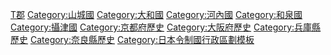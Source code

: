 {{Navbox
|name = 畿內五國的郡
|state = {{{state|autocollapse}}}
|titlestyle = background:#efefef;
|title = [[畿內|畿內五國]]的[[郡]]
|imageleft =
|image =
|bodystyle = background:#f9f9f9;
|groupstyle = background:#efefef;vertical-align:top;padding:0.125em 0.25em;
|liststyle = width:auto;
|oddstyle = background:#fcfcfc;
|evenstyle =
|group1=[[山城國]]
|list1 = [[乙訓郡]] &#124; [[葛野郡]] &#124; [[愛宕郡]] &#124; [[紀伊郡]] &#124; [[宇治郡]] &#124; [[久世郡]] &#124; [[綴喜郡]] &#124; [[相樂郡]]
|group2=[[大和國]]
|list2 = [[添上郡]] &#124; [[添下郡]] &#124; [[平群郡]] &#124; [[廣瀨郡]] &#124; [[葛下郡]] &#124; [[葛上郡]] &#124; [[忍海郡]] &#124; [[宇智郡]] &#124; [[吉野郡]] &#124; [[宇陀郡]] &#124; [[式上郡]]（[[式上郡|城上郡]]） &#124; [[式下郡]]（[[式下郡|城下郡]]） &#124; [[十市郡]] &#124; [[高市郡]] &#124; [[山邊郡]]
|group3=[[河內國]]
|list3 = [[茨田郡]] &#124; [[交野郡]] &#124; [[讚良郡]] &#124; [[河內郡 (大阪府)|河內郡]] &#124; [[高安郡]] &#124; [[大縣郡]] &#124; [[若江郡]] &#124; [[澀川郡]] &#124; [[志紀郡]] &#124; [[安宿部郡]] &#124; [[古市郡]] &#124; [[石川郡 (大阪府)|石川郡]] &#124; [[錦部郡]] &#124; ''[[丹比郡]]'' &#124; [[丹南郡]] &#124; [[丹北郡]] &#124; [[八上郡 (大阪府)|八上郡]]
|group4=[[和泉國]]
|list4 = [[大鳥郡]] &#124; [[和泉郡]] &#124; [[南郡 (日本)|南郡]] &#124; [[日根郡]]
|group5=[[攝津國]]
|list5 = [[西成郡]] &#124; [[東成郡]] &#124; [[住吉郡]] &#124; ''[[百濟郡]]'' &#124; ''[[三島郡 (大阪府)|三島郡]]'' &#124; [[島上郡]] &#124; [[島下郡]] &#124; [[豐島郡_(大阪府)|豐島郡]] &#124; [[能勢郡]] &#124; [[川邊郡|河邊郡]] &#124; [[有馬郡]] &#124; [[武庫郡]] &#124; [[菟原郡]] &#124; [[八部郡]]
}}<noinclude>
[[Category:畿內|T郡]]
[[Category:山城國]]
[[Category:大和國]]
[[Category:河內國]]
[[Category:和泉國]]
[[Category:攝津國]]
[[Category:京都府歷史]]
[[Category:大阪府歷史]]
[[Category:兵庫縣歷史]]
[[Category:奈良縣歷史]]
[[Category:日本令制國行政區劃模板]]
</noinclude>
